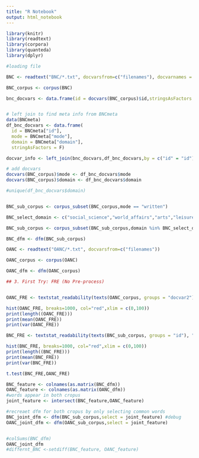 ```yaml
---
title: "R Notebook"
output: html_notebook
---
```


```r
library(knitr)
library(readtext)
library(corpora)
library(quanteda)
library(dplyr)
```


```r
#loading file 

BNC <- readtext("BNC/*.txt", docvarsfrom=c("filenames"), docvarnames = "id")

BNC_corpus <- corpus(BNC)

bnc_docvars <- data.frame(id = docvars(BNC_corpus)$id,stringsAsFactors = F)


# left join to find meta info from BNCmeta 
data(BNCmeta)
df_bnc_docvars <- data.frame(
  id = BNCmeta["id"],
  mode = BNCmeta["mode"],
  domain = BNCmeta["domain"],
  stringAsFactors = F) 

docvar_info <- left_join(bnc_docvars,df_bnc_docvars,by = c("id" = "id"))

# add docvars
docvars(BNC_corpus)$mode <- df_bnc_docvars$mode
docvars(BNC_corpus)$domain <- df_bnc_docvars$domain

#unique(df_bnc_docvars$domain)


BNC_sub_corpus <- corpus_subset(BNC_corpus,mode == "written")

BNC_select_domain <- c("social_science","world_affairs","arts","leisure","commerce_finance")

BNC_sub_corpus <- corpus_subset(BNC_sub_corpus,domain %in% BNC_select_domain)

BNC_dfm <- dfm(BNC_sub_corpus)
```


```r
OANC <- readtext("OANC/*.txt", docvarsfrom=c("filenames"))

OANC_corpus <- corpus(OANC)

OANC_dfm <- dfm(OANC_corpus)
```


```r
## 3. First Try: FRE (No Pre-process)


OANC_FRE <- textstat_readability(texts(OANC_corpus, groups = "docvar2"), "Flesch")

hist(OANC_FRE, breaks=1000, col="red",xlim = c(0,100))
print(length((OANC_FRE)))
print(mean(OANC_FRE))
print(var(OANC_FRE))
```

```r
BNC_FRE <- textstat_readability(texts(BNC_sub_corpus, groups = "id"), "Flesch")

hist(BNC_FRE, breaks=1000, col="red",xlim = c(0,100))
print(length((BNC_FRE)))
print(mean(BNC_FRE))
print(var(BNC_FRE))
```

```r
t.test(BNC_FRE,OANC_FRE)
```


```r
BNC_feature <- colnames(as.matrix(BNC_dfm))
OANC_feature <- colnames(as.matrix(OANC_dfm))
#words appear in both cropus 
joint_feature <- intersect(BNC_feature,OANC_feature)

#recreaet dfm for both cropus by only selecting common words 
BNC_joint_dfm <- dfm(BNC_sub_corpus,select = joint_feature) #debug
OANC_joint_dfm <- dfm(OANC_sub_corpus,select = joint_feature)


#colSums(BNC_dfm)
OANC_joint_dfm
#differnt_BNC <-setdiff(BNC_feature, OANC_feature)
```


